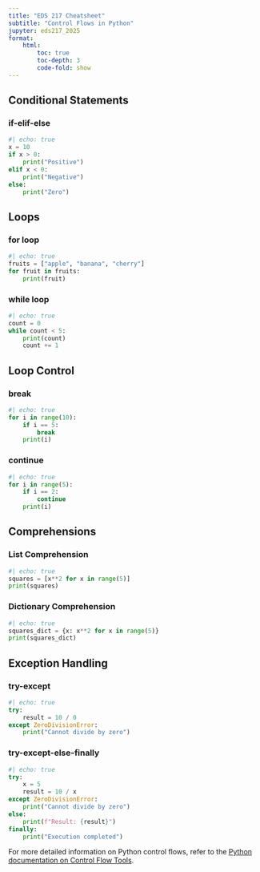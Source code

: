 ```yaml
---
title: "EDS 217 Cheatsheet"
subtitle: "Control Flows in Python"
jupyter: eds217_2025
format: 
    html:
        toc: true
        toc-depth: 3
        code-fold: show
---
```


## Conditional Statements

### if-elif-else

```python
#| echo: true
x = 10
if x > 0:
    print("Positive")
elif x < 0:
    print("Negative")
else:
    print("Zero")
```

## Loops

### for loop

```python
#| echo: true
fruits = ["apple", "banana", "cherry"]
for fruit in fruits:
    print(fruit)
```

### while loop

```python
#| echo: true
count = 0
while count < 5:
    print(count)
    count += 1
```

## Loop Control

### break

```python
#| echo: true
for i in range(10):
    if i == 5:
        break
    print(i)
```

### continue

```python
#| echo: true
for i in range(5):
    if i == 2:
        continue
    print(i)
```

## Comprehensions

### List Comprehension

```python
#| echo: true
squares = [x**2 for x in range(5)]
print(squares)
```

### Dictionary Comprehension

```python
#| echo: true
squares_dict = {x: x**2 for x in range(5)}
print(squares_dict)
```

## Exception Handling

### try-except

```python
#| echo: true
try:
    result = 10 / 0
except ZeroDivisionError:
    print("Cannot divide by zero")
```

### try-except-else-finally

```python
#| echo: true
try:
    x = 5
    result = 10 / x
except ZeroDivisionError:
    print("Cannot divide by zero")
else:
    print(f"Result: {result}")
finally:
    print("Execution completed")
```

For more detailed information on Python control flows, refer to the [Python documentation on Control Flow Tools](https://docs.python.org/3/tutorial/controlflow.html).